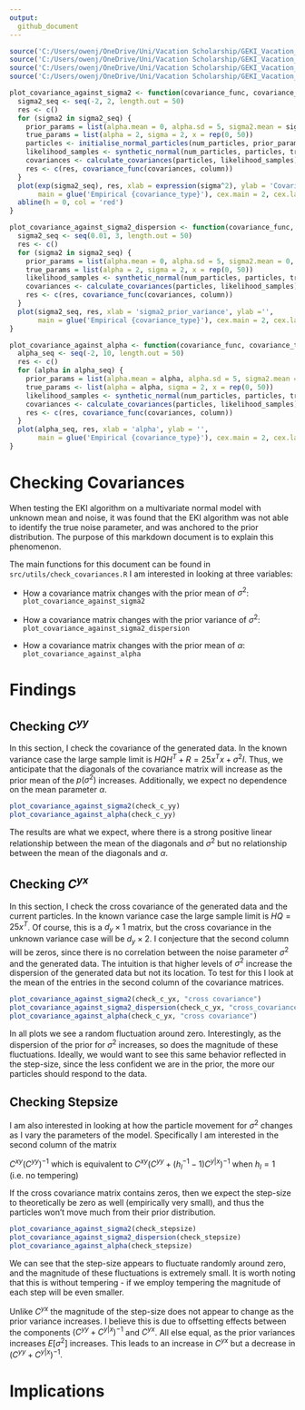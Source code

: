 ```yaml
---
output: 
  github_document
---
```


```r
source('C:/Users/owenj/OneDrive/Uni/Vacation Scholarship/GEKI_Vacation_Scholarship/src/utils/check_covariances.R')
source('C:/Users/owenj/OneDrive/Uni/Vacation Scholarship/GEKI_Vacation_Scholarship/src/models/eki_normal.R')
source('C:/Users/owenj/OneDrive/Uni/Vacation Scholarship/GEKI_Vacation_Scholarship/src/samples/samples_normal.R')
source('C:/Users/owenj/OneDrive/Uni/Vacation Scholarship/GEKI_Vacation_Scholarship/src/utils/eki_helper.R')
```

```r
plot_covariance_against_sigma2 <- function(covariance_func, covariance_type, column) {
  sigma2_seq <- seq(-2, 2, length.out = 50)
  res <- c()
  for (sigma2 in sigma2_seq) {
    prior_params = list(alpha.mean = 0, alpha.sd = 5, sigma2.mean = sigma2, sigma2.sd = 2)
    true_params = list(alpha = 2, sigma = 2, x = rep(0, 50))
    particles <- initialise_normal_particles(num_particles, prior_params)
    likelihood_samples <- synthetic_normal(num_particles, particles, true_params)
    covariances <- calculate_covariances(particles, likelihood_samples)
    res <- c(res, covariance_func(covariances, column))
  }
  plot(exp(sigma2_seq), res, xlab = expression(sigma^2), ylab = 'Covariance', 
       main = glue('Empirical {covariance_type}'), cex.main = 2, cex.lab = 1.5)
  abline(h = 0, col = 'red')
}

plot_covariance_against_sigma2_dispersion <- function(covariance_func, covariance_type, column) {
  sigma2_seq <- seq(0.01, 3, length.out = 50)
  res <- c()
  for (sigma2 in sigma2_seq) {
    prior_params = list(alpha.mean = 0, alpha.sd = 5, sigma2.mean = 0, sigma2.sd = sigma2)
    true_params = list(alpha = 2, sigma = 2, x = rep(0, 50))
    likelihood_samples <- synthetic_normal(num_particles, particles, true_params)
    covariances <- calculate_covariances(particles, likelihood_samples)
    res <- c(res, covariance_func(covariances, column))
  }
  plot(sigma2_seq, res, xlab = 'sigma2_prior_variance', ylab ='', 
       main = glue('Empirical {covariance_type}'), cex.main = 2, cex.lab = 1.5)
}

plot_covariance_against_alpha <- function(covariance_func, covariance_type, column) {
  alpha_seq <- seq(-2, 10, length.out = 50)
  res <- c()
  for (alpha in alpha_seq) {
    prior_params = list(alpha.mean = alpha, alpha.sd = 5, sigma2.mean = 0, sigma2.sd = 2)
    true_params <- list(alpha = alpha, sigma = 2, x = rep(0, 50))
    likelihood_samples <- synthetic_normal(num_particles, particles, true_params)
    covariances <- calculate_covariances(particles, likelihood_samples)
    res <- c(res, covariance_func(covariances, column))
  }
  plot(alpha_seq, res, xlab = 'alpha', ylab = '', 
       main = glue('Empirical {covariance_type}'), cex.main = 2, cex.lab = 1.5)
}
```

# Checking Covariances

When testing the EKI algorithm on a multivariate normal model with unknown mean and noise, it was found that the EKI algorithm was not able to identify the true noise parameter, and was anchored to the prior distribution. The purpose of this markdown document is to explain this phenomenon.

The main functions for this document can be found in `src/utils/check_covariances.R` I am interested in looking at three variables:

-   How a covariance matrix changes with the prior mean of $\sigma^2$: `plot_covariance_against_sigma2`

-   How a covariance matrix changes with the prior variance of $\sigma^2$: `plot_covariance_against_sigma2_dispersion`

-   How a covariance matrix changes with the prior mean of $\alpha$: `plot_covariance_against_alpha`

# Findings

## Checking $C^{yy}$

In this section, I check the covariance of the generated data. In the known variance case the large sample limit is $HQH^T + R = 25x^Tx + \sigma^2I$. Thus, we anticipate that the diagonals of the covariance matrix will increase as the prior mean of the $p(\sigma^2)$ increases. Additionally, we expect no dependence on the mean parameter $\alpha$.

```r
plot_covariance_against_sigma2(check_c_yy)
plot_covariance_against_alpha(check_c_yy)
```

The results are what we expect, where there is a strong positive linear relationship between the mean of the diagonals and $\sigma^2$ but no relationship between the mean of the diagonals and $\alpha$.

## Checking $C^{yx}$

In this section, I check the cross covariance of the generated data and the current particles. In the known variance case the large sample limit is $HQ = 25x^T$. Of course, this is a $d_y \times 1$ matrix, but the cross covariance in the unknown variance case will be $d_y \times 2$. I conjecture that the second column will be zeros, since there is no correlation between the noise parameter $\sigma^2$ and the generated data. The intuition is that higher levels of $\sigma^2$ increase the dispersion of the generated data but not its location. To test for this I look at the mean of the entries in the second column of the covariance matrices.

```r
plot_covariance_against_sigma2(check_c_yx, "cross covariance")
plot_covariance_against_sigma2_dispersion(check_c_yx, "cross_covariance")
plot_covariance_against_alpha(check_c_yx, "cross covariance")
```

In all plots we see a random fluctuation around zero. Interestingly, as the dispersion of the prior for $\sigma^2$ increases, so does the magnitude of these fluctuations. Ideally, we would want to see this same behavior reflected in the step-size, since the less confident we are in the prior, the more our particles should respond to the data.

## Checking Stepsize

I am also interested in looking at how the particle movement for $\sigma^2$ changes as I vary the parameters of the model. Specifically I am interested in the second column of the matrix

$C^{xy}(C^{yy})^{-1}$ which is equivalent to $C^{xy}(C^{yy} +(h_l^{-1}-1)C^{y|x})^{-1}$ when $h_l = 1$ (i.e. no tempering)

If the cross covariance matrix contains zeros, then we expect the step-size to theoretically be zero as well (empirically very small), and thus the particles won't move much from their prior distribution.

```r
plot_covariance_against_sigma2(check_stepsize)
plot_covariance_against_sigma2_dispersion(check_stepsize)
plot_covariance_against_alpha(check_stepsize)
```

We can see that the step-size appears to fluctuate randomly around zero, and the magnitude of these fluctuations is extremely small. It is worth noting that this is without tempering - if we employ tempering the magnitude of each step will be even smaller.

Unlike $C^{yx}$ the magnitude of the step-size does not appear to change as the prior variance increases. I believe this is due to offsetting effects between the components $(C^{yy} + C^{y|x})^{-1}$ and $C^{yx}$. All else equal, as the prior variances increases $E[\sigma^2]$ increases. This leads to an increase in $C^{yx}$ but a decrease in $(C^{yy} + C^{y|x})^{-1}$.

# Implications
